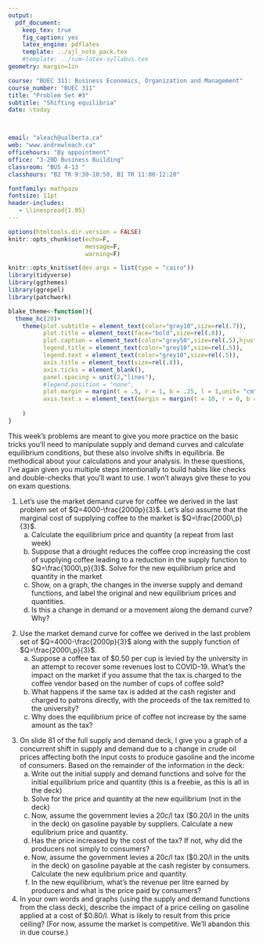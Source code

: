 ```yaml
---
output: 
  pdf_document:
    keep_tex: true
    fig_caption: yes
    latex_engine: pdflatex
    template: ../ajl_note_pack.tex
    #template: ../svm-latex-syllabus.tex
geometry: margin=1in

course: "BUEC 311: Business Economics, Organization and Management"
course_number: "BUEC 311"
title: "Problem Set #3"
subtitle: "Shifting equilibria"
date: \today



email: "aleach@ualberta.ca"
web: "www.andrewleach.ca"
officehours: "By appointment"
office: "3-20D Business Building"
classroom: "BUS 4-13 "
classhours: "B2 TR 9:30-10:50, B1 TR 11:00-12:20"

fontfamily: mathpazo
fontsize: 11pt
header-includes:
   - \linespread{1.05}
---
```


```r
options(htmltools.dir.version = FALSE)
knitr::opts_chunk$set(echo=F,
                      message=F,
                      warning=F)

knitr::opts_knit$set(dev.args = list(type = "cairo"))
library(tidyverse)
library(ggthemes)
library(ggrepel)
library(patchwork)

blake_theme<-function(){
  theme_hc(20)+
    theme(plot.subtitle = element_text(color="grey10",size=rel(.7)),
          plot.title = element_text(face="bold",size=rel(.8)),
          plot.caption = element_text(color="grey50",size=rel(.5),hjust=0),
          legend.title = element_text(color="grey10",size=rel(.5)),
          legend.text = element_text(color="grey10",size=rel(.5)),
          axis.title = element_text(size=rel(.8)),
          axis.ticks = element_blank(),
          panel.spacing = unit(2,"lines"),
          #legend.position = "none",
          plot.margin = margin(t = .5, r = 1, b = .25, l = 1,unit= "cm"),
          axis.text.x = element_text(margin = margin(t = 10, r = 0, b = 0, l = 0))
          
    )
}
```
This week's problems are meant to give you more practice on the basic tricks you'll need to manipulate supply and demand curves and calculate equilibrium conditions, but these also involve shifts in equilibria. Be methodical about your calculations and your analysis. In these questions, I've again given you multiple steps intentionally to build habits like checks and double-checks that you'll want to use. I won't always give these to you on exam questions.

1. Let's use the market demand curve for coffee we derived in the last problem set of $Q=4000-\frac{2000p}{3}$. Let's also assume that the marginal cost of supplying coffee to the market is $Q=\frac{2000\,p}{3}$. 
   a) Calculate the equilibrium price and quantity (a repeat from last week)
   b) Suppose that a drought reduces the coffee crop increasing the cost of supplying coffee leading to a reduction in the supply function to $Q=\frac{1000\,p}{3}$. Solve for the new equilibrium price and quantity in the market
   c) Show, on a graph, the changes in the inverse supply and demand functions, and label the original and new equilibrium prices and quantities.
   d) Is this a change in demand or a movement along the demand curve? Why?


\newpage 

2. Use the market demand curve for coffee we derived in the last problem set of $Q=4000-\frac{2000p}{3}$ along with the supply function of $Q=\frac{2000\,p}{3}$. 
   a) Suppose a coffee tax of \$0.50 per cup is levied by the university in an attempt to recover some revenues lost to COVID-19. What's the impact on the market if you assume that the tax is charged to the coffee vendor based on the number of cups of coffee sold?
   b) What happens if the same tax is added at the cash register and charged to patrons directly, with the proceeds of the tax remitted to the university?
   c) Why does the equilibrium price of coffee not increase by the same amount as the tax?

\newpage

3. On slide 81 of the full supply and demand deck, I give you a graph of a concurrent shift in supply and demand due to a change in crude oil prices affecting both the input costs to produce gasoline and the income of consumers. Based on the remainder of the information in the deck:
   a) Write out the initial supply and demand functions and solve for the initial equilibrium price and quantity (this is a freebie, as this is all in the deck)
   b) Solve for the price and quantity at the new equilibrium (not in the deck)
   c) Now, assume the government levies a 20c/l tax (\$0.20/l in the units in the deck) on gasoline payable by suppliers. Calculate a new equlibrium price and quantity.
   d) Has the price increased by the cost of the tax? If not, why did the producers not simply \textit{pass the cost on} to consumers?
   e) Now, assume the government levies a 20c/l tax (\$0.20/l in the units in the deck) on gasoline payable at the cash register by consumers. Calculate the new equlibrium price and quantity.
   f) In the new equilibrium, what's the revenue per litre earned by producers and what is the price paid by consumers?  
\newpage
   
4. In your own words and graphs (using the supply and demand functions from the class deck), describe the impact of a price ceiling on gasoline applied at a cost of \$0.80/l. What is likely to result from this price ceiling? (For now, assume the market is competitive. We'll abandon this in due course.)


